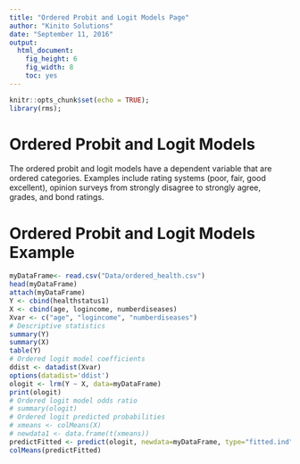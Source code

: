 ```yaml
---
title: "Ordered Probit and Logit Models Page"
author: "Kinito Solutions"
date: "September 11, 2016"
output: 
  html_document: 
    fig_height: 6
    fig_width: 8
    toc: yes
---
```


```r
knitr::opts_chunk$set(echo = TRUE);
library(rms);
```

# Ordered Probit and Logit Models

The ordered probit and logit models have a dependent variable that are ordered categories.  Examples include rating systems (poor, fair, good excellent), opinion surveys from strongly disagree to strongly agree, grades, and bond ratings.

# Ordered Probit and Logit Models Example

```r
myDataFrame<- read.csv("Data/ordered_health.csv")
head(myDataFrame)
attach(myDataFrame)
Y <- cbind(healthstatus1)
X <- cbind(age, logincome, numberdiseases)
Xvar <- c("age", "logincome", "numberdiseases")
# Descriptive statistics
summary(Y)
summary(X)
table(Y)
# Ordered logit model coefficients
ddist <- datadist(Xvar)
options(datadist='ddist')
ologit <- lrm(Y ~ X, data=myDataFrame)
print(ologit)
# Ordered logit model odds ratio
# summary(ologit)
# Ordered logit predicted probabilities
# xmeans <- colMeans(X)
# newdata1 <- data.frame(t(xmeans))
predictFitted <- predict(ologit, newdata=myDataFrame, type="fitted.ind")
colMeans(predictFitted)
```
